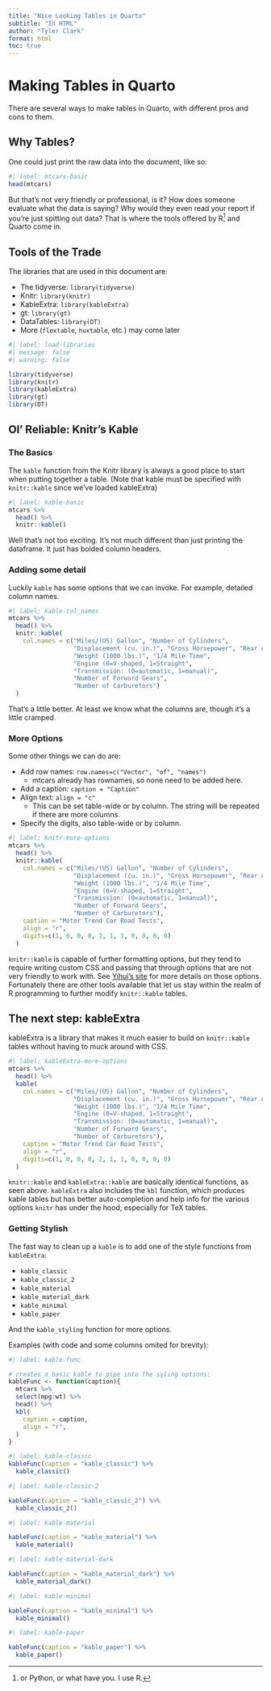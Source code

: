 ```yaml
---
title: "Nice Looking Tables in Quarto"
subtitle: "In HTML"
author: "Tyler Clark"
format: html
toc: true
---
```


# Making Tables in Quarto

There are several ways to make tables in Quarto, with 
  different pros and cons to them.
  
  
## Why Tables?

One could just print the raw data into the document, like so:

```r
#| label: mtcars-basic
head(mtcars)
```

But that's not very friendly or professional, is it? 
  How does someone evaluate what the data is saying?
  Why would they even read your report if you're just spitting
  out data? That is where the tools offered by 
  R^[or Python, or what have you. I use R.] and Quarto
  come in. 


## Tools of the Trade

The libraries that are used in this document are:

- The tidyverse: `library(tidyverse)`
- Knitr: `library(knitr)`
- KableExtra: `library(kableExtra)`
- gt: `library(gt)`
- DataTables: `library(DT)`
- More (`flextable`, `huxtable`, etc.) may come later

```r
#| label: load-libraries
#| message: false
#| warning: false

library(tidyverse)
library(knitr)
library(kableExtra)
library(gt)
library(DT)

```

## Ol' Reliable: Knitr's Kable


### The Basics

The `kable` function from the Knitr library is always a good place 
  to start when putting together a table.
  (Note that kable must be specified with `knitr::kable` since we've
  loaded kableExtra)
  
```r
#| label: kable-basic
mtcars %>% 
  head() %>% 
  knitr::kable()
```

Well that's not too exciting. It's not much different than just 
  printing the dataframe. It just has bolded column headers. 
  
  
### Adding some detail

Luckily `kable` has some options that we can invoke.
  For example, detailed column names.

```r
#| label: kable-col_names
mtcars %>% 
  head() %>% 
  knitr::kable(
    col.names = c("Miles/(US) Gallon", "Number of Cylinders",
                  "Displacement (cu. in.)", "Gross Horsepower", "Rear Axle Ratio",
                  "Weight (1000 lbs.)", "1/4 Mile Time", 
                  "Engine (0=V-shaped, 1=Straight",
                  "Transmission: (0=automatic, 1=manual)",
                  "Number of Forward Gears",
                  "Number of Carburetors")
  )
```

That's a little better. At least we know what the columns are, 
  though it's a little cramped.
  
### More Options

  Some other things we can do are:
  
  - Add row names: `row.names=c("Vector", "of", "names")`
    - mtcars already has rownames, so none need to be added here.
  - Add a caption: `caption = "Caption"`
  - Align text: `align = "c"`
    - This can be set table-wide or by column. The string will be repeated
  if there are more columns.
  - Specify the digits, also table-wide or by column.
  
```r
#| label: knitr-more-options
mtcars %>% 
  head() %>% 
  knitr::kable(
    col.names = c("Miles/(US) Gallon", "Number of Cylinders",
                  "Displacement (cu. in.)", "Gross Horsepower", "Rear Axle Ratio",
                  "Weight (1000 lbs.)", "1/4 Mile Time", 
                  "Engine (0=V-shaped, 1=Straight",
                  "Transmission: (0=automatic, 1=manual)",
                  "Number of Forward Gears",
                  "Number of Carburetors"),
    caption = "Motor Trend Car Road Tests",
    align = "r",
    digits=c(1, 0, 0, 0, 2, 1, 1, 0, 0, 0, 0)
  )
```

`knitr::kable` is capable of further formatting options, but they tend
  to require writing custom CSS and passing that through options
  that are not very friendly to work with. See 
  [Yihui's site](https://bookdown.org/yihui/rmarkdown-cookbook/kable.html#customize-html-tables)
  for more details on those options. 
  Fortunately there are other tools available that let us stay within
  the realm of R programming to further modify `knitr::kable` tables.
  
## The next step: kableExtra

kableExtra is a library that makes it much easier to build on 
  `knitr::kable` tables without having to muck around with CSS. 
  
```r
#| label: kableExtra-more-options
mtcars %>% 
  head() %>% 
  kable(
    col.names = c("Miles/(US) Gallon", "Number of Cylinders",
                  "Displacement (cu. in.)", "Gross Horsepower", "Rear Axle Ratio",
                  "Weight (1000 lbs.)", "1/4 Mile Time", 
                  "Engine (0=V-shaped, 1=Straight",
                  "Transmission: (0=automatic, 1=manual)",
                  "Number of Forward Gears",
                  "Number of Carburetors"),
    caption = "Motor Trend Car Road Tests",
    align = "r",
    digits=c(1, 0, 0, 0, 2, 1, 1, 0, 0, 0, 0)
  )
```

`knitr::kable` and `kableExtra::kable` are basically identical functions,
  as seen above. `kableExtra` also includes the `kbl` function, which
  produces kable tables but has better auto-completion and help info 
  for the various options `knitr` has under the hood, especially for
  TeX tables.
  
### Getting Stylish

The fast way to clean up a `kable` is to add one of the style functions
  from `kableExtra`:
  
  - `kable_classic`
  - `kable_classic_2`
  - `kable_material`
  - `kable_material_dark`
  - `kable_minimal`
  - `kable_paper`
  
And the `kable_styling` function for more options.

Examples (with code and some columns omited for brevity):

```r
#| label: kable-func

# creates a basic kable to pipe into the syling options:
kableFunc <- function(caption){
  mtcars %>% 
  select(mpg:wt) %>% 
  head() %>% 
  kbl(
    caption = caption,
    align = "r",
  )
}
```



```r
#| label: kable-classic
kableFunc(caption = "kable_classic") %>% 
  kable_classic()
```

```r
#| label: kable-classic-2

kableFunc(caption = "kable_classic_2") %>% 
  kable_classic_2()
```

```r
#| label: kable-material

kableFunc(caption = "kable_material") %>% 
  kable_material()
```

```r
#| label: kable-material-dark

kableFunc(caption = "kable_material_dark") %>% 
  kable_material_dark()
```

```r
#| label: kable-minimal

kableFunc(caption = "kable_minimal") %>% 
  kable_minimal()
```

```r
#| label: kable-paper

kableFunc(caption = "kable_paper") %>% 
  kable_paper()
```

